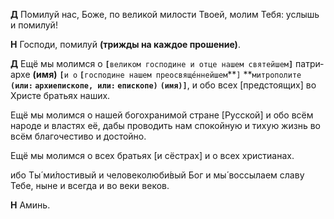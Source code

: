 **Д** Помилуй нас, Боже, по великой милости Твоей, молим Тебя: услышь и помилуй!

**Н** Господи, помилуй **(трижды на каждое прошение)**.

**Д** Ещё мы молимся о **`[`**`великом господине и отце на­шем святейшем`**`]`** па­три­архе **(имя)** **`[`**`и о` **`[`**`господине нашем преосвяще́ннейшем`**`]` **`митрополите` **`(или:` **`ар­хи­епи­скопе`**`, или:` **`епископе`**`)`** **`(имя)]`**, и обо всех <R>[</R>предстоящих<R>]</R> во Хри­сте бра­тьях наших.

Ещё мы молимся о нашей богохранимой стране <R>[</R>Русской<R>]</R> и обо всём народе и властях её, дабы про­водить нам спокойную и тихую жизнь во всём бла­го­честиво и до­стойно.

Ещё мы молимся о всех братьях <R>[</R>и сёстрах<R>]</R> и о всех христианах.

ибо Ты́ ми́лостивый и человеколюби́вый Бог и мы́ воссылаем славу Тебе, ныне и всегда и во веки веков.

**Н** Аминь.
